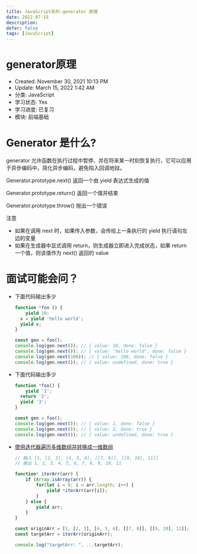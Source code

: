 ```yaml
---
title: JavaScript系列-generator 原理
date: 2022-07-18
description: 
defer: false
tags: [JavaScript]
---
```


# generator原理

- Created: November 30, 2021 10:13 PM
- Update: March 15, 2022 1:42 AM
- 分类: JavaScript
- 学习状态: Yes
- 学习进度: 已复习
- 模块: 前端基础

# Generator 是什么?

generator 允许函数在执行过程中暂停、并在将来某一时刻恢复执行，它可以应用于异步编码中，简化异步编码，避免陷入回调地狱。

Generator.prototype.next()  返回一个由 yield 表达式生成的值

Generator.prototype.return() 返回一个值并结束

Generator.prototype.throw()  抛出一个错误

注意

- 如果在调用 next 时，如果传入参数，会传给上一条执行的 yield 执行语句左边的变量
- 如果在生成器中显式调用 return，则生成器立即进入完成状态，如果 return 一个值，则该值作为 next() 返回的 value

# 面试可能会问？

- 下面代码输出多少
    
    ```jsx
    function *foo () {
    	yield 10;
      x = yield 'hello world';
      yield x;
    }
    
    const gen = foo();
    console.log(gen.next()); // { value: 10, done: false }
    console.log(gen.next()); // { value: 'hello world', done: false }
    console.log(gen.next(100)); // { value: 100, done: false }
    console.log(gen.next()); // { value: undefined, done: true }
    ```
    
- 下面代码输出多少
    
    ```jsx
    function *foo() {
    	yield '1';
      return '2';
      yield '3';
    }
    
    const gen = foo();
    console.log(gen.next()); // { value: 1, done: false }
    console.log(gen.next()); // { value: 2, done: true }
    console.log(gen.next()); // { value: undefined, done: true }
    ```
    
- [使用迭代器遍历多维数组并转换成一维数组](https://developer.mozilla.org/zh-CN/docs/Web/JavaScript/Reference/Statements/function*#%E4%BD%BF%E7%94%A8%E8%BF%AD%E4%BB%A3%E5%99%A8%E9%81%8D%E5%8E%86%E4%BA%8C%E7%BB%B4%E6%95%B0%E7%BB%84%E5%B9%B6%E8%BD%AC%E6%8D%A2%E6%88%90%E4%B8%80%E7%BB%B4%E6%95%B0%E7%BB%84%EF%BC%9A)
    
    ```jsx
    // 输入 [1, [2, 3], [4, 5, 6], [[7, 8]], [[9, 10], 11]]
    // 输出 1, 2, 3, 4, 5, 6, 7, 8, 9, 10, 11
    
    function* iterArr(arr) {
        if (Array.isArray(arr)) {
            for(let i = 0; i < arr.length; i++) {
                yield *iterArr(arr[i]);
            }
        } else {
            yield arr;
        }
    }
    
    const originArr = [1, [2, 3], [4, 5, 6], [[7, 8]], [[9, 10], 11]];
    const targetArr = iterArr(originArr);
    
    console.log("targetArr: ", ...targetArr);
    ```